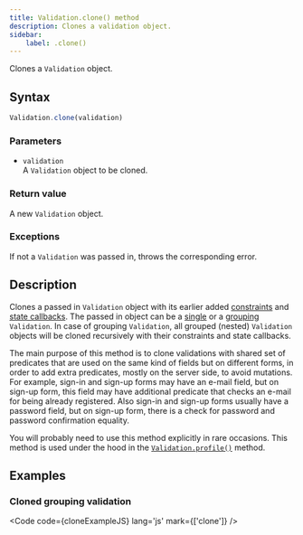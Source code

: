 ```yaml
---
title: Validation.clone() method
description: Clones a validation object.
sidebar:
    label: .clone()
---
```



Clones a `Validation` object.

## Syntax

```js
Validation.clone(validation)
```

### Parameters

- `validation`
<br/> A `Validation` object to be cloned. 

### Return value

A new `Validation` object. 

### Exceptions

If not a `Validation` was passed in, throws the corresponding error.

## Description

Clones a passed in `Validation` object with its earlier added [constraints](/api/validation/instance-methods/constraint/) and [state callbacks](/concept/state-callbacks/). The passed in object can be a [single](/concept/single-validation/) or a [grouping](/concept/grouping-validations/) `Validation`. In case of grouping `Validation`, all grouped (nested) `Validation` objects will be cloned recursively with their constraints and state callbacks.

The main purpose of this method is to clone validations with shared set of predicates that are used on the same kind of fields but on different forms, in order to add extra predicates, mostly on the server side, to avoid mutations. For example, sign-in and sign-up forms may have an e-mail field, but on sign-up form, this field may have additional predicate that checks an e-mail for being already registered. Also sign-in and sign-up forms usually have a password field, but on sign-up form, there is a check for password and password confirmation equality. 

You will probably need to use this method explicitly in rare occasions. This method is used under the hood in the [`Validation.profile()`](/api/validation/static-methods/profile/) method.

## Examples

### Cloned grouping validation

<Code code={cloneExampleJS} lang='js' mark={['clone']} />